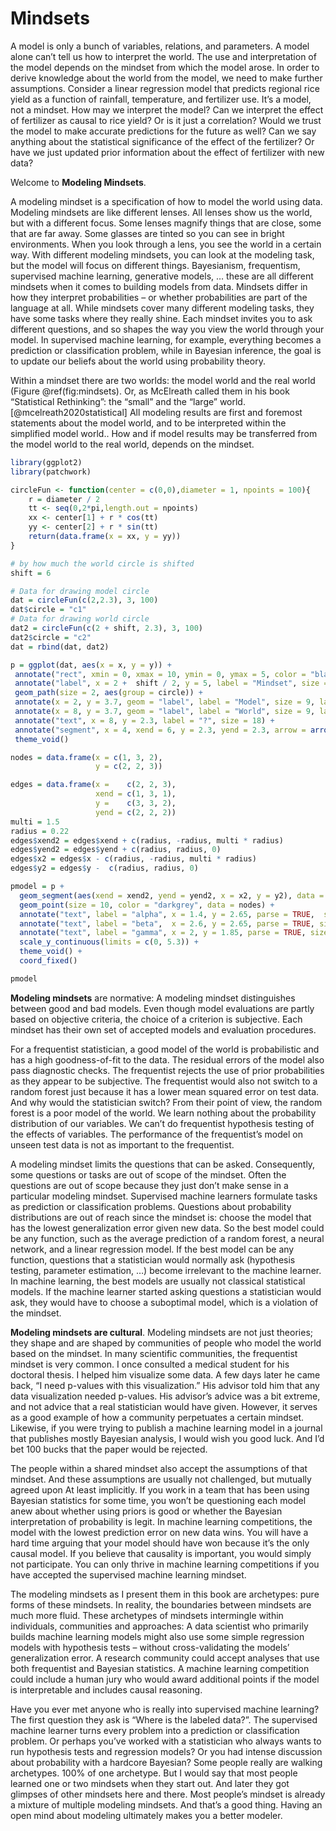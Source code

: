 # Mindsets {#mindsets}

<!-- CONTENT TO ADD

* Mindsets are not coherent philosophies
* There are Bayesian versions of p-values and hypothesis tests, but I would consider these approaches a core of the Bayesian mindset. It's subjective.
-->

<!-- from models to mindsets -->
A model is only a bunch of variables, relations, and parameters.
A model alone can't tell us how to interpret the world.
The use and interpretation of the model depends on the mindset from which the model arose.
In order to derive knowledge about the world from the model, we need to make further assumptions.
Consider a linear regression model that predicts regional rice yield as a function of rainfall, temperature, and fertilizer use.
It's a model, not a mindset.
How may we interpret the model?
Can we interpret the effect of fertilizer as causal to rice yield? Or is it just a correlation? <!-- causal inference -->
Would we trust the model to make accurate predictions for the future as well? <!-- supervised ML mindset -->
Can we say anything about the statistical significance of the effect of the fertilizer? <!-- frequentism -->
Or have we just updated prior information about the effect of fertilizer with new data? <!-- Bayesianism -->

Welcome to **Modeling Mindsets**.

A modeling mindset is a specification of how to model the world using data.
<!-- lenses analogy-->
Modeling mindsets are like different lenses.
All lenses show us the world, but with a different focus.
Some lenses magnify things that are close, some that are far away.
Some glasses are tinted so you can see in bright environments.
When you look through a lens, you see the world in a certain way.
<!-- mindsets -->
With different modeling mindsets, you can look at the modeling task, but the model will focus on different things.
Bayesianism, frequentism, supervised machine learning, generative models, ... these are all different mindsets when it comes to building models from data.
<!-- more detailed differences of mindsets -->
Mindsets differ in how they interpret probabilities -- or whether probabilities are part of the language at all.
While mindsets cover many different modeling tasks, they have some tasks where they really shine.
Each mindset invites you to ask different questions, and so shapes the way you view the world through your model.
In supervised machine learning, for example, everything becomes a prediction or classification problem, while in Bayesian inference, the goal is to update our beliefs about the world using probability theory.


<!-- small and large world -->
Within a  mindset there are two worlds: the model world and the real world (Figure \@ref(fig:mindsets).
Or, as McElreath called them in his book "Statistical Rethinking": the "small" and the "large" world. [@mcelreath2020statistical]
All modeling results are first and foremost statements about the model world, and to be interpreted within the simplified model world..
How and if model results may be transferred from the model world to the real world, depends on the mindset. 

```r
library(ggplot2)
library(patchwork)

circleFun <- function(center = c(0,0),diameter = 1, npoints = 100){
    r = diameter / 2
    tt <- seq(0,2*pi,length.out = npoints)
    xx <- center[1] + r * cos(tt)
    yy <- center[2] + r * sin(tt)
    return(data.frame(x = xx, y = yy))
}

# by how much the world circle is shifted
shift = 6

# Data for drawing model circle
dat = circleFun(c(2,2.3), 3, 100)
dat$circle = "c1"
# Data for drawing world circle
dat2 = circleFun(c(2 + shift, 2.3), 3, 100)
dat2$circle = "c2"
dat = rbind(dat, dat2)

p = ggplot(dat, aes(x = x, y = y)) +
 annotate("rect", xmin = 0, xmax = 10, ymin = 0, ymax = 5, color = "black", fill = "white") +
 annotate("label", x = 2 +  shift / 2, y = 5, label = "Mindset", size = 12) + 
 geom_path(size = 2, aes(group = circle)) +
 annotate(x = 2, y = 3.7, geom = "label", label = "Model", size = 9, label.size = 1) +
 annotate(x = 8, y = 3.7, geom = "label", label = "World", size = 9, label.size = 1) +
 annotate("text", x = 8, y = 2.3, label = "?", size = 18) +
 annotate("segment", x = 4, xend = 6, y = 2.3, yend = 2.3, arrow = arrow(ends = "both"), size = 2) +
 theme_void() 

nodes = data.frame(x = c(1, 3, 2),
                   y = c(2, 2, 3))

edges = data.frame(x =    c(2, 2, 3),
                   xend = c(1, 3, 1),
                   y =    c(3, 3, 2),
                   yend = c(2, 2, 2))
multi = 1.5
radius = 0.22 
edges$xend2 = edges$xend + c(radius, -radius, multi * radius)
edges$yend2 = edges$yend + c(radius, radius, 0)
edges$x2 = edges$x - c(radius, -radius, multi * radius)
edges$y2 = edges$y -  c(radius, radius, 0)

pmodel = p +
  geom_segment(aes(xend = xend2, yend = yend2, x = x2, y = y2), data = edges, color = "black", size = 0.5) +
  geom_point(size = 10, color = "darkgrey", data = nodes) +
  annotate("text", label = "alpha", x = 1.4, y = 2.65, parse = TRUE,  size = 5) +
  annotate("text", label = "beta",  x = 2.6, y = 2.65, parse = TRUE, size = 5) +
  annotate("text", label = "gamma", x = 2, y = 1.85, parse = TRUE, size = 5) +
  scale_y_continuous(limits = c(0, 5.3)) +
  theme_void() +
  coord_fixed()

pmodel

```

<!-- a normative frame -->
**Modeling mindsets** are normative:
A modeling mindset distinguishes between good and bad models.
Even though model evaluations are partly based on objective criteria, the choice of a criterion is subjective.
Each mindset has their own set of accepted models and evaluation procedures.

<!-- example: frequentist statistician -->
For a frequentist statistician, a good model of the world is probabilistic and has a high goodness-of-fit to the data.
The residual errors of the model also pass diagnostic checks.
The frequentist rejects the use of prior probabilities as they appear to be subjective.
The frequentist would also not switch to a random forest just because it has a lower mean squared error on test data.
And why would the statistician switch?
From their point of view, the random forest is a poor model of the world.
We learn nothing about the probability distribution of our variables.
We can't do frequentist hypothesis testing of the effects of variables.
The performance of the frequentist's model on unseen test data is not as important to the frequentist.

<!-- permissible questions -->
A modeling mindset limits the questions that can be asked.
Consequently, some questions or tasks are out of scope of the mindset.
Often the questions are out of scope because they just don't make sense in a particular modeling mindset.
Supervised machine learners formulate tasks as prediction or classification problems.
Questions about probability distributions are out of reach since the mindset is: choose the model that has the lowest generalization error given new data.
So the best model could be any function, such as the average prediction of a random forest, a neural network, and a linear regression model.
If the best model can be any function, questions that a statistician would normally ask (hypothesis testing, parameter estimation, ...) become irrelevant to the machine learner.
In machine learning, the best models are usually not classical statistical models.
If the machine learner started asking questions a statistician would ask, they would have to choose a suboptimal model, which is a violation of the mindset.


<!-- cultural -->
**Modeling mindsets are cultural**.
Modeling mindsets are not just theories; they shape and are shaped by communities of people who model the world based on the mindset.
In many scientific communities, the frequentist mindset is very common.
I once consulted a medical student for his doctoral thesis.
I helped him visualize some data.
A few days later he came back, "I need p-values with this visualization."
His advisor told him that any data visualization needed p-values.
His advisor's advice was a bit extreme, and not advice that a real statistician would have given.
However, it serves as a good example of how a community perpetuates a certain mindset.
Likewise, if you were trying to publish a machine learning model in a journal that publishes mostly Bayesian analysis, I would wish you good luck.
And I'd bet 100 bucks that the paper would be rejected.

<!-- culturally accepted -->
The people within a shared mindset also accept the assumptions of that mindset.
And these assumptions are usually not challenged, but mutually agreed upon
At least implicitly.
If you work in a team that has been using Bayesian statistics for some time, you won't be questioning each model anew about whether using priors is good or whether the Bayesian interpretation of probability is legit.
In machine learning competitions, the model with the lowest prediction error on new data wins.
You will have a hard time arguing that your model should have won because it's the only causal model.
If you believe that causality is important, you would simply not participate.
You can only thrive in machine learning competitions if you have accepted the supervised machine learning mindset.

<!-- archetypes -->
The modeling mindsets as I present them in this book are archetypes: pure forms of these mindsets.
In reality, the boundaries between mindsets are much more fluid.
These archetypes of mindsets intermingle within individuals, communities and approaches:
A data scientist who primarily builds machine learning models might also use some simple regression models with hypothesis tests -- without cross-validating the models' generalization error.
A research community could accept analyses that use both frequentist and Bayesian statistics.
A machine learning competition could include a human jury who would award additional points if the model is interpretable and includes causal reasoning.

<!-- sometimes 100% archetypes -->
Have you ever met anyone who is really into supervised machine learning?
The first question they ask is "Where is the labeled data?".
The supervised machine learner turns every problem into a prediction or classification problem.
Or perhaps you've worked with a statistician who always wants to run hypothesis tests and regression models?
Or you had intense discussion about probability with a hardcore Bayesian?
Some people really are walking archetypes. 100\% of one archetype.
But I would say that most people learned one or two mindsets when they start out.
And later they got glimpses of other mindsets here and there.
Most people's mindset is already a mixture of multiple modeling mindsets.
And that's a good thing.
Having an open mind about modeling ultimately makes you a better modeler.


<!-- not clear cut: mindset subsets, mindset overlaps 
This book does not claim to have a sharp scientific taxonomy or ontology of mindsets.
Instead, I was quite liberal in deciding when something could be considered as a mindset.
This means that mindsets can overlap, they can be an extension or subsets of other mindsets.
As the main criterion for pronouncing something a distinct mindset, is when I thought that it's a useful view of the world, and you enhance your knowledge by seeing a particular thing as a modeling mindset.
-->

<!-- differentiators between mindsets 
I had a bit more objective criteria.

* A mindset should have it's own Wikipedia entry.
* A modeling mindset should be "holistic" in the sense that it encompasses a broad range of modeling tasks. Or at least expicitly exclude some tasks out of philosophical reasons. 
* Another, softer, criterion was that there are communities around modeling mindsets. For example, I dedicated a chapter to supervised machine learning, in addition to a chapter on machine learning. Supervised machine learning has such a big community, think of machine learning competitions a la Kaggle.
* A mindset should have at least one unique aspect that distinguishes it from other mindsets (except for the 'meta'-mindset chapters on [likelihood](#likelihood) and [risk-minimization](#risk-minimization).  
-->


<!--

Other mindsets

* Sampling theory or survey sampling with design-based assumptions for modeling. Alternative name: design-based inference. Survey sound people oriented, and it is. But can also mean other samples. Normally, for statistical modeling, it's assumed that the model is unknown and the goal is to find the right model / distributions to represent the data-generating process. with survey sampling we start with the assumption that we know the model, but we have to collect the data with random sampling. It's a data sampling first approach. Very complementary of course. But it's own mindset bc. of the special sampling focus, and stating that sampling is the most important.   https://en.wikipedia.org/wiki/Statistical_assumption#Classes_of_assumptions and https://en.wikipedia.org/wiki/Survey_sampling
  * https://ies.ed.gov/ncee/pubs/20174025/pdf/20174025.pdf
* Generative models - machine learning
* Discriminative models - machine learning
* Symbolic AI
* Logic Programming
* ML + IML
* Non-parametric statistics: Own mindset bc we don't assume the distributions any longer, which are elementary to frequentists and bayesians. Instead we do bootstrap, permutation tests and so on. computationally expensive, but fewer explicit choices for distributions.
* Experiment of design / randomized trials: Mindset is that you don't work with observational data. Your modeling starts with data collection process. Modeling after not as important as collecting data. even comparison of means possible afterwards.
* Interpretable machine learning and sensitivity analysis
* Generative modeling: GANs, Naive Bayes, anything that produces samples. Modeling mindset: We want to replicate the data-generating process. Applications in art also. But can also be used for discriminative tasks. Models overlap with other approaches.
* Deep Learning: Own mindset because of some unique attributes that allow to think differently about modeling: embedding, transfer learning, generative modeling (link to the mindset at least), feature learning,  
* Unsupervised learning / clustering / association rule learning / outlier detection: Mindset of finding general patterns inthe data. Not driven by a distinct $Y$, but instead by average big trends. 
* Propensity probabilities? https://en.wikipedia.org/wiki/Propensity_probability not complete modeling mindset, but at least a different interpretation of probability
* Data visualization: Just plot stuff. Humans are good at recognizing stuff. Also works for data that is not representative. No assumptions. You see much more than when only, e.g. hypothesis testing or predictive performance. You can see for example when errors happen.
* Operations research: https://en.wikipedia.org/wiki/Operations_research . 
 is focused on making decisions. sometimes interest in extreme value. tied to organization and systems.
* Representation learning? https://en.wikipedia.org/wiki/Feature_learning
* Semi-parametric models? Or at least mention it in liklelihood mindset. For example the cox model.
* Decision theory: As alternative to frequentism, Bayesianism, likelihoodism. Focus is on decisions even more so than on frequentism. Strongly builds on statistical mdeling mindsets. Contra argument: not very unified field https://people.kth.se/~soh/decisiontheory.pdf   https://en.wikipedia.org/wiki/Decision_theory

TODO: Write about inductive vs deductive inference

-->


<!--
## Linear Model as exampel


The linear model is a mathematical model that represents a varaible Y as the weighted sum of other variables $X_1$, ..., $X_p$:

$$Y = \beta_0 + \beta_1 X_1 + \ldots + \beta_p X_p$$

-->
